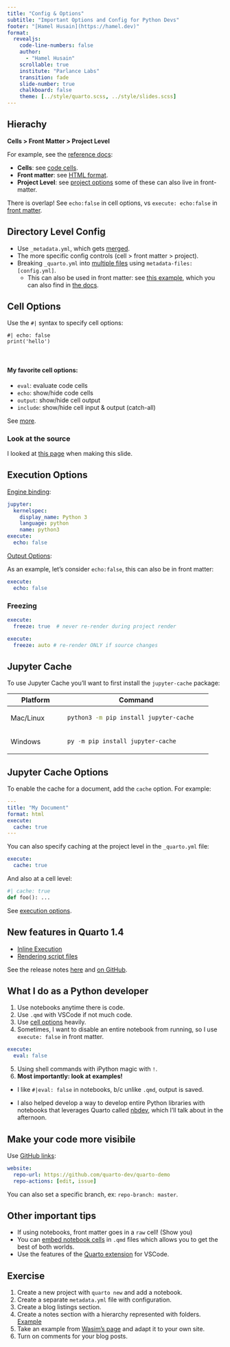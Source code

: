 ```yaml
---
title: "Config & Options"
subtitle: "Important Options and Config for Python Devs"
footer: "[Hamel Husain](https://hamel.dev)"
format:
  revealjs:
    code-line-numbers: false
    author:
      - "Hamel Husain"
    scrollable: true
    institute: "Parlance Labs"
    transition: fade
    slide-number: true
    chalkboard: false
    theme: [../style/quarto.scss, ../style/slides.scss]
---
```


## Hierachy

**Cells > Front Matter > Project Level**

For example, see the [reference docs](https://quarto.org/docs/reference/):

- **Cells**: see [code cells](https://quarto.org/docs/reference/cells/).
- **Front matter**: see [HTML format](https://quarto.org/docs/reference/formats/html.html).
- **Project Level**: see [project options](https://quarto.org/docs/reference/projects/websites.html) some of these can also live in front-matter.

There is overlap!  See `echo:false` in cell options, vs `execute: echo:false` in [front matter](https://quarto.org/docs/reference/formats/html.html#execution).

## Directory Level Config

- Use `_metadata.yml`, which gets [merged](https://quarto.org/docs/projects/quarto-projects.html#metadata-merging).
- The more specific config controls (cell > front matter > project).
- Breaking `_quarto.yml` into [multiple files](https://quarto.org/docs/projects/quarto-projects.html#metadata-includes) using `metadata-files: [config.yml]`.
  - This can also be used in front matter: see [this example](https://github.com/hamelsmu/hamel/blob/master/notes/llm/inference/index.qmd), which you can also find in [the docs](https://quarto.org/docs/reference/formats/html.html#metadata).



## Cell Options {.smaller}

Use the `#|` syntax to specify cell options:

```.python
#| echo: false
print('hello')
```
<br>


#### My favorite cell options:

- `eval`: evaluate code cells
- `echo`: show/hide code cells
- `output`: show/hide cell output
- `include`: show/hide cell input & output (catch-all)

See [more](https://quarto.org/docs/reference/cells/cells-jupyter.html).

:::{.callout-tip}
### Look at the source

I looked at [this page](https://quarto.org/docs/authoring/notebook-embed.html#embedding-code) when making this slide.
:::

## Execution Options {.smaller}

[Engine binding](https://quarto.org/docs/computations/execution-options.html#engine-binding):

```yaml
jupyter:
  kernelspec:
    display_name: Python 3
    language: python
    name: python3
execute:
  echo: false
```

[Output Options](https://quarto.org/docs/computations/execution-options.html#output-options):

As an example, let's consider `echo:false`, this can also be in front matter:

```.yaml
execute: 
  echo: false
```

### Freezing

```yaml
execute:
  freeze: true  # never re-render during project render
```

```yaml
execute:
  freeze: auto # re-render ONLY if source changes
```

## Jupyter Cache

To use Jupyter Cache you'll want to first install the `jupyter-cache` package:

+------------------+-----------------------------------------------+
| Platform         | Command                                       |
+==================+===============================================+
| Mac/Linux        | ``` {.bash filename="Terminal"}               |
|                  | python3 -m pip install jupyter-cache          |
|                  | ```                                           |
+------------------+-----------------------------------------------+
| Windows          | ``` {.powershell filename="Terminal"}         |
|                  | py -m pip install jupyter-cache               |
|                  | ```                                           |
+------------------+-----------------------------------------------+

## Jupyter Cache Options {.smaller}

To enable the cache for a document, add the `cache` option. For example:

``` yaml
---
title: "My Document"
format: html
execute: 
  cache: true
---
```

You can also specify caching at the project level in the `_quarto.yml` file:

``` yaml
execute:
  cache: true
```

And also at a cell level:

```python
#| cache: true
def foo(): ...
```

See [execution options](https://quarto.org/docs/reference/formats/html.html#execution).


## New features in Quarto 1.4

- [Inline Execution](https://quarto.org/docs/prerelease/1.4/inline.html)
- [Rendering script files](https://quarto.org/docs/prerelease/1.4/script.html)

See the release notes [here](https://quarto.org/docs/download/prerelease.html) and [on GitHub](https://github.com/quarto-dev/quarto-cli/releases).

## What I do as a Python developer {.smaller}

1. Use notebooks anytime there is code.
2. Use `.qmd` with VSCode if not much code.
3. Use [cell options](https://quarto.org/docs/reference/cells/cells-jupyter.html) heavily.
4. Sometimes, I want to disable an entire notebook from running, so I use `execute: false` in front matter.
```yaml
execute:
  eval: false
```

5. Using shell commands with iPython magic with `!`.
6.  **Most importantly: look at examples!**

:::{.aside}
- I like `#|eval: false` in notebooks, b/c unlike `.qmd`, output is saved.

- I also helped develop a way to develop entire Python libraries with notebooks that leverages Quarto called [nbdev](https://quarto.org/docs/prerelease/1.4/script.html), which I'll talk about in the afternoon.
:::

## Make your code more visibile

Use [GitHub links](https://quarto.org/docs/websites/website-navigation.html#github-links):

```yaml
website:
  repo-url: https://github.com/quarto-dev/quarto-demo
  repo-actions: [edit, issue]
```

You can also set a specific branch, ex: `repo-branch: master`.

## Other important tips

- If using notebooks, front matter goes in a `raw` cell! (Show you)
- You can [embed notebook cells](https://quarto.org/docs/authoring/notebook-embed.html#cell-tags) in `.qmd` files which allows you to get the best of both worlds.
- Use the features of the [Quarto extension](https://marketplace.visualstudio.com/items?itemName=quarto-dev.quarto-vscode) for VSCode.

## Exercise

1. Create a new project with `quarto new` and add a notebook.
2. Create a separate `metadata.yml` file with configuration.
3. Create a blog listings section.
4. Create a notes section with a hierarchy represented with folders. [Example](https://hamel.dev/notes/)
5. Take an example from [Wasim's page](https://wasimlorgat.com/) and adapt it to your own site.
6. Turn on comments for your blog posts.